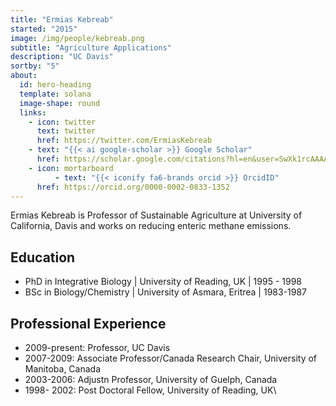 ```yaml
---
title: "Ermias Kebreab"
started: "2015"
image: /img/people/kebreab.png
subtitle: "Agriculture Applications"
description: "UC Davis"
sortby: "5"
about:
  id: hero-heading
  template: solana
  image-shape: round
  links:
    - icon: twitter
      text: twitter
      href: https://twitter.com/ErmiasKebreab
    - text: "{{< ai google-scholar >}} Google Scholar"
      href: https://scholar.google.com/citations?hl=en&user=SwXk1rcAAAAJ 
    - icon: mortarboard
          - text: "{{< iconify fa6-brands orcid >}} OrcidID"
      href: https://orcid.org/0000-0002-0833-1352
---
```


Ermias Kebreab is Professor of Sustainable Agriculture at University of California, Davis and works on reducing enteric methane emissions.

## Education

- [PhD in Integrative Biology]{.fw-bold} | University of Reading, UK | 1995 -  1998
- [BSc in Biology/Chemistry ]{.fw-bold} | University of Asmara, Eritrea  | 1983-1987  

## Professional Experience

- [2009-present:]{.fw-bold} Professor, 	UC Davis 
- [2007-2009:]{.fw-bold} 	Associate Professor/Canada Research Chair, University of Manitoba, Canada 
- [2003-2006:]{.fw-bold} 	Adjustn Professor, University of Guelph, Canada 
- [1998- 2002:]{.fw-bold}	Post Doctoral Fellow, University of Reading, UK\\